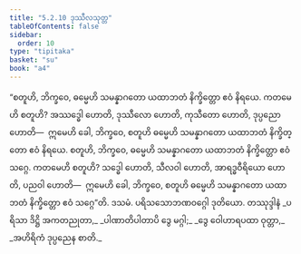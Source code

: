 ```yaml
---
title: "5.2.10 ဒုဿီလသုတ္တ"
tableOfContents: false
sidebar:
  order: 10
type: "tipitaka"
basket: "su"
book: "a4"
---
```



<DynamicBreadcrumb />

<Division number="220" book="a4" e="ch" v="15" p="550">

<Paragraph number="1394" book="a4">
“စတူဟိ, ဘိက္ခဝေ, ဓမ္မေဟိ သမန္နာဂတော ယထာဘတံ နိက္ခိတ္တော ဧဝံ နိရယေ. ကတမေဟိ စတူဟိ? အဿဒ္ဓေါ ဟောတိ, ဒုဿီလော ဟောတိ, ကုသီတော ဟောတိ, ဒုပ္ပညော ဟောတိ—  ဣမေဟိ ခေါ, ဘိက္ခဝေ, စတူဟိ ဓမ္မေဟိ သမန္နာဂတော ယထာဘတံ နိက္ခိတ္တော ဧဝံ နိရယေ.
</Paragraph>

<Paragraph number="1395" book="a4">
စတူဟိ, ဘိက္ခဝေ, ဓမ္မေဟိ သမန္နာဂတော ယထာဘတံ နိက္ခိတ္တော ဧဝံ သဂ္ဂေ. ကတမေဟိ စတူဟိ? သဒ္ဓေါ ဟောတိ, သီလဝါ ဟောတိ, အာရဒ္ဓဝီရိယော ဟောတိ, ပညဝါ ဟောတိ—  ဣမေဟိ ခေါ, ဘိက္ခဝေ, စတူဟိ ဓမ္မေဟိ သမန္နာဂတော ယထာဘတံ နိက္ခိတ္တော ဧဝံ သဂ္ဂေ”တိ.

</Paragraph>
</Division>

<Paragraph number="1396" type="center" book="a4">
ဒသမံ.



</Paragraph>

<Paragraph number="1397" type="center" book="a4">
ပရိသသောဘဏဝဂ္ဂေါ ဒုတိယော.



</Paragraph>

<Paragraph number="1398" type="center" book="a4">
တဿုဒ္ဒါနံ


</Paragraph>

<Paragraph number="1399" type="verses" book="a4">
_ပရိသာ ဒိဋ္ဌိ အကတညုတာ,_  
_ပါဏာတိပါတာပိ ဒွေ မဂ္ဂါ;_  
_ဒွေ ဝေါဟာရပထာ ဝုတ္တာ,_  
_အဟိရိကံ ဒုပ္ပညေန စာတိ._
</Paragraph>